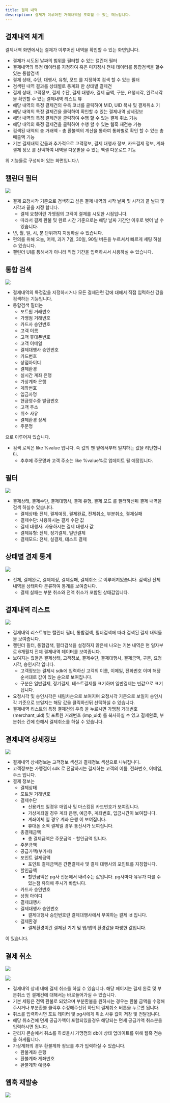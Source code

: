 ```yaml
---
title: 결제 내역
description: 결제가 이루어진 거래내역을 조회할 수 있는 메뉴입니다.
---
```


## 결제내역 체계

결제내역 화면에서는 결제가 이루어진 내역을 확인할 수 있는 화면입니다.

- 결제가 시도된 날짜의 범위를 필터할 수 있는 캘린더 필터
- 결제내역의 특정 데이터를 지정하여 혹은 미지정시 전체 데이터를 통합검색을 할수 있는 통합검색
- 결제 상태, 수단, 대행사, 유형, 모드 를 지정하여 검색 할 수 있는 필터
- 검색된 내역 결과를 상태별로 통계화 한 상태별 결제건
- 결제 상태, 고객정보, 결제 수단, 결제 대행사, 결제 금액, 구분, 요청시각, 완료시각을 확인할 수 있는 결제내역 리스트 뷰
- 해당 내역의 특정 결제건의 우측 코너를 클릭하여 MID, UID 복사 및 결제취소 기
- 해당 내역의 특정 결제건을 클릭하여 확인할 수 있는 결제내역 상세정보
- 해당 내역의 특정 결제건을 클릭하여 수행 할 수 있는 결제 취소 기능
- 해당 내역의 특정 결제건을 클릭하여 수행 할 수 있는 웹훅 재전송 기능
- 검색된 내역의 총 거래액 - 총 환불액의 계산을 통하여 통화별로 확인 할 수 있는 총 매출액 기능
- 기본 결제내역 값들과 추가적으로 고객정보, 결제 대행사 정보, 카드결제 정보, 계좌결제 정보 를 선택하여 내역을 다운받을 수 있는 엑셀 다운로드 기능

위 기능들로 구성되어 있는 화면입니다.\\

## 캘린더 필터

![](</gitbook-assets/ko/Screen Shot 2022-06-20 at 5.23.19 PM.png>)

- 결제 요청시각 기준으로 검색하고 싶은 결제 내역의 시작 날짜 및 시각과 끝 날짜 및 시각과 끝을 지정 합니다.
  - 결제 요청이란 가맹점의 고객이 결제를 시도한 시점입니다.
  - 따라서 결제 환불 및 완료 시간 기준으로는 해당 날짜 기간안 이후로 벗어 날 수 있습니다.
- 년, 월, 일, 시, 분 단위까지 지정하실 수 있습니다.
- 편의를 위해 오늘, 어제, 과거 7일, 30일, 90일 버튼을 누르셔서 빠르게 세팅 하실 수 있습니다.
- 캘린더 UI를 통해서가 아니라 직접 기간을 입력하셔서 사용하실 수 있습니다.

## 통합 검색

![](</gitbook-assets/ko/Screen Shot 2022-06-20 at 5.36.36 PM.png>)

- 결제내역의 특정값을 지정하시거나 모든 결제관련 값에 대해서 직접 입력하신 값을 검색하는 기능입니다.
- 통합검색 필터는
  - 포트원 거래번호
  - 가맹점 거래번호
  - 카드사 승인번호
  - 고객 이름
  - 고객 휴대폰번호
  - 고객 이메일
  - 결제대행사 승인번호
  - 카드번호
  - 상점아이디
  - 결제환경
  - 실시간 계좌 은행
  - 가상계좌 은행
  - 계좌번호
  - 입금자명
  - 현금영수증 발급번호
  - 고객 주소
  - 취소 사유
  - 결제환경 상세
  - 주문명

으로 이루어져 있습니다.

- 검색 로직은 like %value 입니다. 즉 값의 맨 앞에서부터 일치하는 값을 리턴합니다.
  - 추후에 주문명과 고객 주소는 like %value%로 업데이트 될 예정입니다.

## 필터

![](</gitbook-assets/ko/Screen Shot 2022-06-20 at 6.27.42 PM.png>)

- 결제상태, 결제수단, 결제대행사, 결제 유형, 결제 모드 를 필터하신뒤 결제 내역을 검색 하실수 있습니다.
  - 결제상태: 전체, 결제예정, 결제완료, 전체취소, 부분취소, 결제실패
  - 결제수단: 사용하시는 결제 수단 값
  - 결제 대행사: 사용하시는 결제 대행사 값
  - 결제유형: 전체, 정기결제, 일반결제
  - 결제모드: 전체, 실결제, 테스트 결제

## 상태별 결제 통계

![](</gitbook-assets/ko/Screen Shot 2022-06-20 at 6.37.46 PM.png>)

- 전체, 결제완료, 결제예정, 결제실패, 결제취소 로 이루어져있습니다. 검색된 전체 내역을 상태마다 분류하여 통계를 보여줍니다.
  - 결제 실패는 부분 취소와 전액 취소가 포함된 상태값입니다.

## 결제내역 리스트

![](</gitbook-assets/ko/image (277).png>)

- 결제내역 리스트뷰는 캘린더 필터, 통합검색, 필터검색에 따라 검색된 결제 내역들을 보여줍니다.
- 캘린더 필터, 통합검색, 필터검색을 설정하지 않은체 나오는 기본 내역은 현 일자부로 6개월치 전체
  결제내역 데이터를 보여줍니다.
- 보여지는 값들은 결제상태, 고객정보, 결제수단, 결제대행사, 결제금액, 구분, 요청시각, 승인시각
  입니다.
  - 고객정보는 결제시 sdk에 입력하신 고객의 이름, 이메일, 전화번호 이며 해당 순서대로 값이 있는
    순으로 보여집니다.
  - 구분은 일반결제, 정기결제, 테스트결제를 표기하며 일반결제는 빈값으로 표기됩니다.
- 요청시각 및 승인시각은 내림차순으로 보여지며 요청시각 기준으로 보일지 승인시각 기준으로 보일지는
  해당 값을 클릭하신뒤 선택하실 수 있습니다.
- 결제내역 리스트의 특정 결제건의 우측 을 누르시면 가맹점 거래번호(merchant\_uid) 및 포트원 거래번호
  (imp\_uid) 를 복사하실 수 있고 결제완료, 부분취소 건에 한해서 결제취소를 하실 수 있습니다.

## 결제내역 상세정보

![](</gitbook-assets/ko/Screen Shot 2022-06-20 at 7.06.01 PM.png>)

- 결제내역 상세정보는 고객정보 섹션과 결제정보 섹션으로 나눠집니다.
- 고객정보는 가맹점이 sdk 로 전달하시는 결제하는 고객의 이름, 전화번호, 이메일, 주소 입니다.
- 결제 정보는
  - 결제상태
  - 포트원 거래번호
  - 결제수단
    - 신용카드 일경우 매입사 및 마스킹된 카드번호가 보여집니다.
    - 가상계좌일 경우 계좌 은행, 예금주, 계좌번호, 입금시간이 보여집니다.
    - 계좌이체 일 경우 계좌 은행 이 보여집니다.
    - 휴대폰 소액 결제일 경우 통신사가 보여집니다.
  - 총결제금액
    - 총 결제금액은 주문금액 - 할인금액 입니다.
  - 주문금액
  - 공급가액(부가세)
  - 포인트 결제금액
    - 포인트 결제금액은 간편결제사 및 결제 대행사의 포인트를 지칭합니다.
  - 할인금액
    - 할인금액은 pg사 전문에서 내려주는 값입니다. pg사마다 유무가 다를 수 있는점 유의해 주시기 바랍니다.
  - 카드사 승인번호
  - 상점 아이디
  - 결제대행사
  - 결제대행사 승인번호
    - 결제대행사 승인번호란 결제대행사에서 부여하는 결제 id 입니다.
  - 결제환경
    - 결제환경이란 결제된 기기 및 웹/앱의 환경값을 파씽한 값입니다.

이 있습니다.

## 결제 취소

![](</gitbook-assets/ko/Screen Shot 2022-06-20 at 8.28.25 PM.png>)

![](</gitbook-assets/ko/Screen Shot 2022-06-20 at 8.28.37 PM (1).png>)

- 결제내역 상세 내에 결제 취소를 하실 수 있습니다. 해당 페이지는 결제 완료 및 부분취소 인 결제건에 대해서는 바로들어가실 수 있습니다.
- 기본 세팅은 전액 환불로 되있으며 부분환불을 원하시는 경우는 환불 금액을 수정해주시거나 부분환불 클릭후 수정해주신뒤 하단의 결제취소 버튼을 누르면 됩니다.
- 취소를 입력하시면 포트 데이터 및 pg사에게 취소 사유 값이 저장 및 전달됩니다.
- 해당 취소건에 면세 공급가액이 포함되있을경우 해당되는 면세 공급가액 취소분을 입력하시면 됩니다.
- 관리자 콘솔에서 취소를 하셨을시 가맹점의 db에 상태 업데이트를 위해 웹훅 전송을 하게됩니다.
- 가상계좌의 경우 환불계좌 정보를 추가 입력하실 수 있습니다.
  - 환불계좌 은행
  - 환불계좌 계좌번호
  - 환불계좌 예금주

## 웹훅 재발송

![](</gitbook-assets/ko/Screen Shot 2022-06-20 at 8.44.01 PM.png>)
